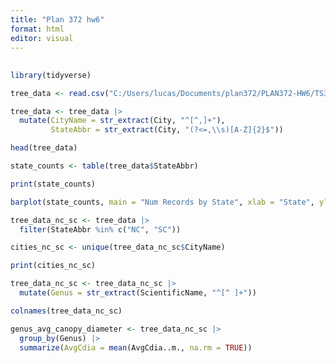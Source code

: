 ```yaml
---
title: "Plan 372 hw6"
format: html
editor: visual
---
```


## 

```r
library(tidyverse)
```

```r
tree_data <- read.csv("C:/Users/lucas/Documents/plan372/PLAN372-HW6/TS3_Raw_tree_data.csv")
```

```r
tree_data <- tree_data |>
  mutate(CityName = str_extract(City, "^[^,]+"),
         StateAbbr = str_extract(City, "(?<=,\\s)[A-Z]{2}$"))
```

```r
head(tree_data)
```

```r
state_counts <- table(tree_data$StateAbbr)
```

```r
print(state_counts)
```

```r
barplot(state_counts, main = "Num Records by State", xlab = "State", ylab= "Num of Records")
```

```r
tree_data_nc_sc <- tree_data |>
  filter(StateAbbr %in% c("NC", "SC"))
```

```r
cities_nc_sc <- unique(tree_data_nc_sc$CityName)
```

```r
print(cities_nc_sc)
```

```r
tree_data_nc_sc <- tree_data_nc_sc |>
  mutate(Genus = str_extract(ScientificName, "^[^ ]+"))
```

```r
colnames(tree_data_nc_sc)
```

```r
genus_avg_canopy_diameter <- tree_data_nc_sc |>
  group_by(Genus) |>
  summarize(AvgCdia = mean(AvgCdia..m., na.rm = TRUE))
```
